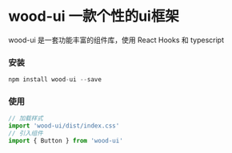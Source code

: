 
<Meta title="Welcome" />

# wood-ui 一款个性的ui框架
wood-ui 是一套功能丰富的组件库，使用 React Hooks 和 typescript
### 安装

~~~javascript
npm install wood-ui --save
~~~
### 使用
~~~javascript
// 加载样式
import 'wood-ui/dist/index.css'
// 引入组件
import { Button } from 'wood-ui'
~~~
